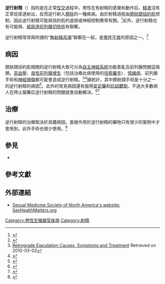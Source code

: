 {{medical}}
{{Infobox medical condition
| Name = 逆行射精
| Image = 
| Caption = 
| DiseasesDB = 11438
| ICD10 = N53.1
| ICD9 = {{ICD9|608.87}}
| ICDO = 
| OMIM = 
| MedlinePlus = 001282
| eMedicineSubj = 
| eMedicineTopic = 
| MeshID = 
}}

'''逆行射精'''（{{lang-en|Retrograde ejaculation}}）指的是在正常[[性交|性交]]過程中，男性在有射精的感覺和動作后，[[精液|精液]]沒有正常從尿道射出，反而逆行射入[[膀胱|膀胱]]的一種疾病。由於射精過程由[[膀胱頸|膀胱頸]][[括約肌|括約肌]]控制，因此逆行射精可能與括約肌的虛弱或神經控制異常有關。<ref name="merck">{{Cite web|title=Retrograde Ejaculation - Men's Health Issues|url=https://www.merckmanuals.com/home/men-s-health-issues/sexual-dysfunction-in-men/retrograde-ejaculation|accessdate=2020-12-25|work=Merck Manuals Consumer Version|language=en-US}}</ref>此外，逆行射精也有可能與{{le|射精管梗阻|Ejaculatory duct obstruction}}、[[經尿道前列腺切除術|經尿道前列腺切除術]]有聯繫。

逆行射精常常與所謂的“[[性高潮#男性|無射精高潮]]”聯繫在一起，是[[男性不育|男性不育]]的原因之一。<ref name="fertilityfactor">{{Cite web|title=Male Infertility: Retrograde Ejaculation|url=https://www.fertilityfactor.com/infertility_male_infertility_retrograde_ejaculation.html|accessdate=2020-12-25|work=www.fertilityfactor.com}}</ref>

==病因==
膀胱頸括約肌相關的逆行射精大致可分為[[自主神經系統|自主神經系統]]功能紊亂及前列腺問題這兩類，[[高血壓|高血壓]]、[[良性前列腺增生|良性前列腺增生]]（包括治療此病使用的[[坦索羅辛|坦索羅辛]]）、[[情緒病|情緒病]]、前列腺手術和[[神經損傷|神經損傷]]都可能會造成逆行射精。<ref>[http://www.retrogradeejaculation.net/ Retrograde Ejaculation Causes, Symptoms and Treatment] {{Wayback|url=http://www.retrogradeejaculation.net/|date=20190413150949}} Retrieved on 2010-03-02</ref><ref name="Jukes2002">{{cite book|last=Jukes|first=Mavis|authorlink=Mavis Jukes|title=The guy book: an owner's manual for teens: safety, maintenance, and operating instructions for teens|url=https://archive.org/details/guybookowners00juke|year=2002|publisher=Crown Publishers|location=New York|isbn=0-679-89028-9|page=[https://archive.org/details/guybookowners00juke/page/16 16]}}</ref>據統計，其中膀胱頸手術是十分之一的逆行射精的病因<ref>{{Cite journal|title=Mini symposium: non-surgical sperm recovery: Part II. Treatment of retrograde ejaculation and anejaculation|url=https://academic.oup.com/humupd/article-lookup/doi/10.1093/humupd/5.5.448|last=Kamischke|first=A|date=1999-09-01|journal=Human Reproduction Update|issue=5|doi=10.1093/humupd/5.5.448|volume=5|pages=448–474|language=en|issn=1355-4786}}</ref>。此外的常見病因還有服用[[抗精神病药|安定藥]]和[[抗抑鬱劑|抗抑鬱劑]]，不過大多數病人在停止服藥后逆行射精的問題就會自動解決。<ref>{{Cite web|title=Patologie trattate: Eiaculazione retrograda e Aneiaculazione|url=https://web.archive.org/web/20080208145058/http://www.giovannialei.it/patologie/eiaculazione_retrograda.htm#|accessdate=2020-12-25|publisher=Prof. Giovanni Alei|language=it|archiveurl=https://web.archive.org/web/20080208145058/http://www.giovannialei.it/patologie/eiaculazione_retrograda.htm#|archivedate=2008-02-08|dead-url=yes}}</ref><ref>{{Cite web|title=Disturbi sessuali Impotenza Eiaculazione precoce|url=http://www.psicosessuologia.it/site/index.php?mode=page&pagename=apfemm2&cat=sessuologia|accessdate=2020-12-25|publisher=Psicologa Psicoterapeuta Sessuologa a Firenze - Dott.ssa Fiorella Bado|language=it|archiveurl=https://web.archive.org/web/20140131210433/http://www.psicosessuologia.it/site/index.php?mode=page&pagename=apfemm2&cat=sessuologia|archivedate=2014-01-31|dead-url=yes}}</ref>

== 治療 ==

逆行射精的治療取決於具體病因，直接作用於逆行射精的藥物只有很少的案例中才會用到，此外手術也很少使用。<ref>{{Cite web|title=Retrograde ejaculation - Symptoms and causes|url=https://www.mayoclinic.org/diseases-conditions/retrograde-ejaculation/symptoms-causes/syc-20354890|accessdate=2020-12-25|work=Mayo Clinic|language=en}}</ref>

== 參見 ==
* {{le|射精管梗阻|Ejaculatory duct obstruction}}

== 參考文獻==
{{reflist}}

== 外部連結 ==
* [https://web.archive.org/web/20140911214524/http://www.sexhealthmatters.org/index.html Sexual Medicine Society of North America's website: SexHealthMatters.org]

{{男性骨盆與生殖器疾病}}

[[Category:男性生殖器官疾病|Category:男性生殖器官疾病]]
[[Category:射精|Category:射精]]